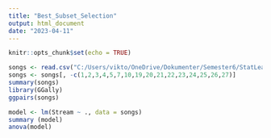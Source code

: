 ```yaml
---
title: "Best_Subset_Selection"
output: html_document
date: "2023-04-11"
---
```


```r
knitr::opts_chunk$set(echo = TRUE)
```


```r
songs <- read.csv("C:/Users/vikto/OneDrive/Dokumenter/Semester6/StatLearn/Spotify_Youtube.csv")
songs <- songs[, -c(1,2,3,4,5,7,10,19,20,21,22,23,24,25,26,27)]
summary(songs)
library(GGally)
ggpairs(songs)

model <- lm(Stream ~ ., data = songs)
summary (model)
anova(model)
```